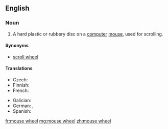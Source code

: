 ==English==
{{wikipedia|Scroll wheel}}

===Noun===
{{en-noun}}

# {{label|en|computing}} A hard plastic or rubbery disc on a [[computer]] [[mouse]], used for scrolling.

====Synonyms====
* [[scroll wheel]]

====Translations====
{{trans-top|disc used for scrolling}}
* Czech: {{t|cs|skrolovací kolečko|n}}
* Finnish: {{t|fi|hiiren rulla}}
* French: {{t|fr|molette de souris|f}}
{{trans-mid}}
* Galician: {{t|gl|roda do rato|f}}
* German: {{t|de|Mausrad|n}}, {{t|de|Scrollrad|n}}
* Spanish: {{t|es|rueda del ratón}}
{{trans-bottom}}

[[fr:mouse wheel]]
[[mg:mouse wheel]]
[[zh:mouse wheel]]